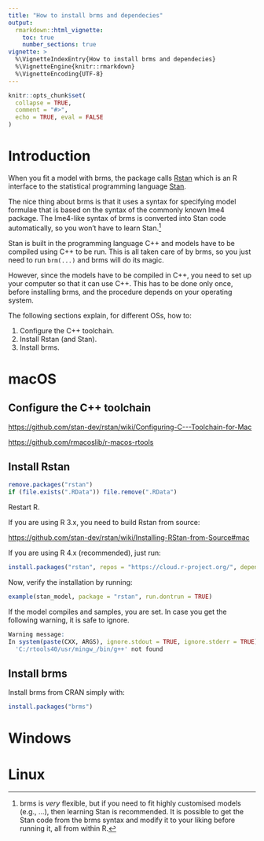 ```yaml
---
title: "How to install brms and dependecies"
output:
  rmarkdown::html_vignette:
    toc: true
    number_sections: true
vignette: >
  %\VignetteIndexEntry{How to install brms and dependecies}
  %\VignetteEngine{knitr::rmarkdown}
  %\VignetteEncoding{UTF-8}
---
```


```r
knitr::opts_chunk$set(
  collapse = TRUE,
  comment = "#>",
  echo = TRUE, eval = FALSE
)
```

# Introduction

When you fit a model with brms, the package calls [Rstan](https://mc-stan.org/users/interfaces/rstan) which is an R interface to the statistical programming language [Stan](https://mc-stan.org).

The nice thing about brms is that it uses a syntax for specifying model formulae that is based on the syntax of the commonly known lme4 package.
The lme4-like syntax of brms is converted into Stan code automatically, so you won't have to learn Stan.^[brms is *very* flexible, but if you need to fit highly customised models (e.g., ...), then learning Stan is recommended. It is possible to get the Stan code from the brms syntax and modify it to your liking before running it, all from within R.]

Stan is built in the programming language C++ and models have to be compiled using C++ to be run.
This is all taken care of by brms, so you just need to run `brm(...)` and brms will do its magic.

However, since the models have to be compiled in C++, you need to set up your computer so that it can use C++.
This has to be done only once, before installing brms, and the procedure depends on your operating system.

The following sections explain, for different OSs, how to:

1. Configure the C++ toolchain.
2. Install Rstan (and Stan).
3. Install brms.

# macOS

## Configure the C++ toolchain

<https://github.com/stan-dev/rstan/wiki/Configuring-C---Toolchain-for-Mac>

<https://github.com/rmacoslib/r-macos-rtools>

## Install Rstan

```r
remove.packages("rstan")
if (file.exists(".RData")) file.remove(".RData")
```

Restart R.

If you are using R 3.x, you need to build Rstan from source:

<https://github.com/stan-dev/rstan/wiki/Installing-RStan-from-Source#mac>

If you are using R 4.x (recommended), just run:

```r
install.packages("rstan", repos = "https://cloud.r-project.org/", dependencies = TRUE)
```

Now, verify the installation by running:

```r
example(stan_model, package = "rstan", run.dontrun = TRUE)
```

If the model compiles and samples, you are set.
In case you get the following warning, it is safe to ignore.

```r
Warning message:
In system(paste(CXX, ARGS), ignore.stdout = TRUE, ignore.stderr = TRUE) :
  'C:/rtools40/usr/mingw_/bin/g++' not found
```

## Install brms

Install brms from CRAN simply with:

```r
install.packages("brms")
```


# Windows

# Linux
